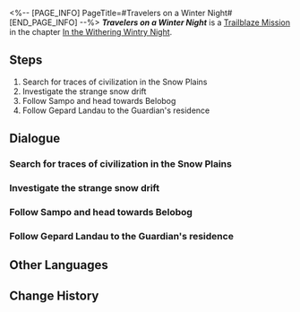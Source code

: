 <%-- [PAGE_INFO]
PageTitle=#Travelers on a Winter Night#
[END_PAGE_INFO] --%>
{{Stub|Dialogue.}}
{{Mission Infobox
|id            = 1010101
|title         = 
|image         = Mission Travelers on a Winter Night.png{{subst:void|<!--$UPLOAD:<<SpriteOutput/Chronicle/1010101.png>-<Mission Travelers on a Winter Night.png>-<Fate's Atlas Images>>-->}}
|type          = Trailblaze
|event_name    = 
|chapter       = In the Withering Wintry Night
|requirements  = [[Trailblaze Mission]] ''[[A Grand Cool Adventure]]'' completed
|summary       = The three of you land on the surface of Jarilo-VI.<br />You are greeted by an endless expanse of snow and gusts of wind, as well as an unreliable guide with blue hair. Does civilization truly exist in this desolate place?
|characters    = Dan Heng; Gepard; Man Hiding in Snow; March 7th; Sampo; Soldier; Trailblazer
|startLocation = [[Jarilo-VI]] - [[Outlying Snow Plains]]
|world         = Jarilo-VI
|area          = Outlying Snow Plains
|prev          = A Grand Cool Adventure
|next          = Everwinter Night
|rewards       = Trailblaze EXP*600; Stellar Jade*80; Adventure Log*3; Condensed Aether*1
}}
'''''Travelers on a Winter Night''''' is a [[Trailblaze Mission]] in the chapter [[In the Withering Wintry Night]].

==Steps==
# Search for traces of civilization in the Snow Plains
# Investigate the strange snow drift
# Follow Sampo and head towards Belobog
# Follow Gepard Landau to the Guardian's residence

<!--
==Gameplay Notes==

--><!--
==Trial Character==

-->
==Dialogue==
{{Stub Dialogue}}

===Search for traces of civilization in the Snow Plains{{subst:void|<!--101010120-->}}===
{{Mission Description|type=trailblaze|location=Outlying Snow Plains|You land on Jarilo-VI safely, but now find yourselves standing in frigid winds among barren snowfields stretching as far as the eye can see.<br />Feeling stuck, you recall Himeko's words: Successful trailblazers must learn to explore, understand, establish, and connect... Maybe this is what exploring looks like.<br />In any event, your options are now clear: Push through the snow or wait for the Stellaron to miraculously appear by itself.}}
{{Dialogue Start}}
:{{tx}}
{{Dialogue End}}

===Investigate the strange snow drift{{subst:void|<!--101010109-->}}===
{{Mission Description|type=trailblaze|location=Outlying Snow Plains|update|Your group has landed on Jarilo-VI safely, but now find yourselves standing in cold wind among barren snowfields stretching as far as the eye can see.<br />Feeling stuck, you recall Himeko's words: Successful trailblazers must learn to explore, understand, establish, and connect... Maybe this is what exploring looks like.<br />You are surprised by a wriggling snow drift in this silvery world.<br />What else could be more alluring than a moving snow drift? You decide to approach and investigate.}}
{{Dialogue Start}}
:{{tx}}
{{Dialogue End}}

===Follow Sampo and head towards Belobog{{subst:void|<!--101010110-->}}===
{{Mission Description|type=trailblaze|location=Outlying Snow Plains|update|You discover a shivering man who buried himself in the snow drift. If he wasn't looking to take a good nap in the blistering cold then this smiling man is probably trying to hide from something... something other than the few of you.<br />After knowing more about each of you, he offers to bring you to Belobog &mdash; the only human settlement on the surface of this planet. You will most definitely find clues regarding the Stellaron there.}}
{{Dialogue Start}}
:{{tx}}
{{Dialogue End}}

===Follow Gepard Landau to the Guardian's residence{{subst:void|<!--101020101-->}}===
{{Mission Description|type=trailblaze|location=Administrative District|update|The bad news is that your buddy Sampo has abandoned you and left you to deal with Gepard Landau, the Silvermane Guard Captain, alone. The good news, however, is that the imposing soldier is actually quite flexible.<br />You successfully persuade Gepard by making him believe that you are from a world beyond the sky. He promises to escort you to the Supreme Guardian at Belobog.<br />Everything looked perfect... There's no reason for doubt, all you have to do is follow the Silvermane Guards.}}
{{Dialogue Start}}
:{{tx}}
{{Dialogue End}}

==Other Languages==
{{Other Languages
|en   = Travelers on a Winter Night
|zhs  = 如果在冬夜，一群旅人
|zht  = 如果在冬夜，一群旅人
|ja   = もし冬の夜に、旅する人達がいたら
|ko   = 겨울밤의 여행자 무리
|es   = Viajeros en una noche de invierno
|fr   = Voyageurs par une nuit d'hiver
|ru   = Путешественники ночью зимней
|th   = นักเดินทางในค่ำคืนฤดูหนาว
|vi   = Những Nhà Lữ Hành Trong Đêm Đông
|de   = Reisende an einem Winterabend
|id   = Pengelana di Malam Musim Dingin
|pt   = Viajantes em Uma Noite de Inverno
}}

==Change History==
{{Change History|1.0}}
